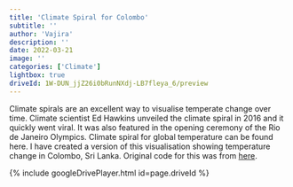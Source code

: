 ```yaml
---
title: 'Climate Spiral for Colombo'
subtitle: ''
author: 'Vajira'
description: ''
date: 2022-03-21
image: ''
categories: ['Climate']
lightbox: true
driveId: 1W-DUN_jjZ26i0bRunNXdj-LB7fleya_6/preview
---
```


Climate spirals are an excellent way to visualise temperate change over time. Climate scientist Ed Hawkins unveiled the climate spiral in 2016 and it quickly went viral. It was also featured in the opening ceremony of the Rio de Janeiro Olympics. Climate spiral for global temperature can be found here.
I have created a version of this visualisation showing temperature change in Colombo, Sri Lanka. Original code for this was from [here](https://github.com/luca-martial/MTL-temperature-spiral).

{% include googleDrivePlayer.html id=page.driveId %}
